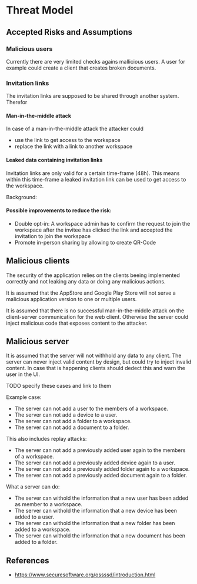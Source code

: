# Threat Model

## Accepted Risks and Assumptions

### Malicious users

Currently there are very limited checks agains mallicious users. A user for example could create a client that creates broken documents.

### Invitation links

The invitation links are supposed to be shared through another system. Therefor

#### Man-in-the-middle attack

In case of a man-in-the-middle attack the attacker could

- use the link to get access to the workspace
- replace the link with a link to another workspace

#### Leaked data containing invitation links

Invitation links are only valid for a certain time-frame (48h). This means within this time-frame a leaked invitation link can be used to get access to the workspace.

Background:

#### Possible improvements to reduce the risk:

- Double opt-in: A workspace admin has to confirm the request to join the workspace after the invitee has clicked the link and accepted the invitation to join the workspace
- Promote in-person sharing by allowing to create QR-Code

## Malicious clients

The security of the application relies on the clients beeing implemented correctly and not leaking any data or doing any malicious actions.

It is assumed that the AppStore and Google Play Store will not serve a malicious application version to one or multiple users.

It is assumed that there is no successful man-in-the-middle attack on the client-server communication for the web client. Otherwise the server could inject malicious code that exposes content to the attacker.

## Malicious server

It is assumed that the server will not withhold any data to any client. The server can never inject valid content by design, but could try to inject invalid content. In case that is happening clients should dedect this and warn the user in the UI.

TODO specify these cases and link to them

Example case:

- The server can not add a user to the members of a workspace.
- The server can not add a device to a user.
- The server can not add a folder to a workspace.
- The server can not add a document to a folder.

This also includes replay attacks:

- The server can not add a previously added user again to the members of a workspace.
- The server can not add a previously added device again to a user.
- The server can not add a previously added folder again to a workspace.
- The server can not add a previously added document again to a folder.

What a server can do:

- The server can withold the information that a new user has been added as member to a workspace.
- The server can withold the information that a new device has been added to a user.
- The server can withold the information that a new folder has been added to a workspace.
- The server can withold the information that a new document has been added to a folder.

## References

- https://www.securesoftware.org/ossssd/introduction.html
